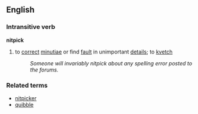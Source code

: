 ==English==

===Intransitive verb===
'''nitpick'''
#to [[correct]] [[minutiae]] or find [[fault]] in unimportant [[detail]]s; to [[kvetch]]
#:''Someone will invariably nitpick about any spelling error posted to the forums.''

===Related terms===
*[[nitpicker]]
*[[quibble]]